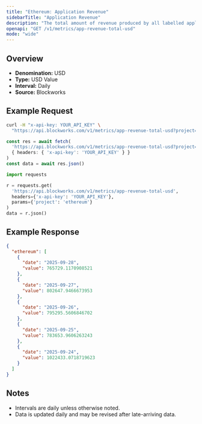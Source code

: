 ```yaml
---
title: "Ethereum: Application Revenue"
sidebarTitle: "Application Revenue"
description: "The total amount of revenue produced by all labelled applications during the specified time period for given blockchain."
openapi: "GET /v1/metrics/app-revenue-total-usd"
mode: "wide"
---
```


## Overview

- **Denomination:** USD
- **Type:** USD Value
- **Interval:** Daily
- **Source:** Blockworks

## Example Request

<CodeGroup>

```bash cURL
curl -H "x-api-key: YOUR_API_KEY" \
  "https://api.blockworks.com/v1/metrics/app-revenue-total-usd?project=ethereum"
```

```typescript TypeScript
const res = await fetch(
  'https://api.blockworks.com/v1/metrics/app-revenue-total-usd?project=ethereum',
  { headers: { 'x-api-key': 'YOUR_API_KEY' } }
)
const data = await res.json()
```

```python Python
import requests

r = requests.get(
  'https://api.blockworks.com/v1/metrics/app-revenue-total-usd',
  headers={'x-api-key': 'YOUR_API_KEY'},
  params={'project': 'ethereum'}
)
data = r.json()
```

</CodeGroup>

## Example Response

```json
{
  "ethereum": [
    {
      "date": "2025-09-28",
      "value": 765729.1170908521
    },
    {
      "date": "2025-09-27",
      "value": 802647.9466673953
    },
    {
      "date": "2025-09-26",
      "value": 795295.5606846702
    },
    {
      "date": "2025-09-25",
      "value": 783653.9606263243
    },
    {
      "date": "2025-09-24",
      "value": 1022433.0718719623
    }
  ]
}
```

## Notes
- Intervals are daily unless otherwise noted.
- Data is updated daily and may be revised after late-arriving data.